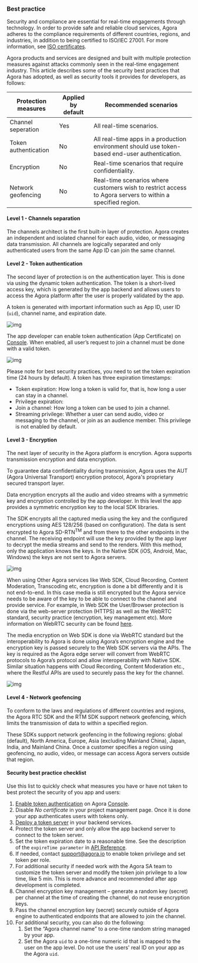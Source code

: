 ### Best practice

Security and compliance are essential for real-time engagements through technology. In order to provide safe and reliable cloud services, Agora adheres to the compliance requirements of different countries, regions, and industries, in addition to being certified to ISO/IEC 27001. For more information, see [ISO certificates](#iso-certificates).

Agora products and services are designed and built with multiple protection measures against attacks commonly seen in the real-time engagement industry. This article describes some of the security best practices that Agora has adopted, as well as security tools it provides for developers, as follows:


|Protection measures |Applied by default |Recommended scenarios|
|---|---|---|
|Channel seperation |Yes |All real-time scenarios.| 
|Token authentication |No |All real-time apps in a production environment should use token-based end-user authentication.|
|Encryption |No |Real-time scenarios that require confidentiality.| 
|Network geofencing |No |Real-time scenarios where customers wish to restrict access to Agora servers to within a specified region.|


#### Level 1 - Channels separation

The channels architect is the first built-in layer of protection. Agora creates an independent and isolated channel for each audio, video, or messaging data transmission. All channels are logically separated and only authenticated users from the same App ID can join the same channel.

#### Level 2 - Token authentication

The second layer of protection is on the authentication layer. This is done via using the dynamic token authentication. The token is a short-lived access key, which is generated by the app backend and allows users to access the Agora platform after the user is properly validated by the app.

A token is generated with important information such as App ID, user ID (`uid`), channel name, and expiration date.


![img](/images/token-generation.png)

The app developer can enable token authentication (App Certificate) on [Console](https://console.agora.io/). When enabled, all user’s request to join a channel must be done with a valid token.

![img](/images/certificate-enable.png)

Please note for best security practices, you need to set the token expiration time (24 hours by default). A token has three expiration timestamps:

- Token expiration: How long a token is valid for, that is, how long a user can stay in a channel.
- Privilege expiration:
 - Join a channel: How long a token can be used to join a channel.
 - Streaming privilege: Whether a user can send audio, video or messaging to the channel, or join as an audience member. This privilege is not enabled by default.

#### Level 3 - Encryption

The next layer of security in the Agora platform is encrytion. Agora supports transmission encryption and data encryption. 

To guarantee data confidentiality during transmission, Agora uses the AUT (Agora Universal Transport) encryption protocol, Agora's proprietary secured transport layer.

Data encryption encrypts all the audio and video streams with a symmetric key and encryption controlled by the app developer. In this level the app provides a symmetric encryption key to the local SDK libraries. 

The SDK encrypts all the captured media using the key and the configured encryptions using AES 128/256 (based on configuration). The data is sent encrypted to Agora SD-RTN<sup>TM</sup> and from there to the other endpoints in the channel. The receiving endpoint will use the key provided by the app layer to decrypt the media streams and send to the renders. With this method, only the application knows the keys. In the Native SDK (iOS, Android, Mac, Windows) the keys are not sent to Agora servers.

![img](/images/token-encryption.png)

When using Other Agora services like Web SDK, Cloud Recording, Content Moderation, Transcoding etc, encryption is done a bit differently and it is not end-to-end. In this case media is still encrypted but the Agora service needs to be aware of the key to be able to connect to the channel and provide service. For example, in Web SDK the User/Browser protection is done via the web-server protection (HTTPS) as well as the WebRTC standard, security practice (encryption, key management etc). More information on WebRTC security can be found [here](https://webrtc-security.github.io/).

The media encryption on Web SDK is done via WebRTC standard but the interoperability to Agora is done using Agora’s encryption engine and the encryption key is passed securely to the Web SDK servers via the APIs. The key is required as the Agora edge server will convert from WebRTC protocols to Agora’s protocol and allow interoperability with Native SDK. Similar situation happens with Cloud Recording, Content Moderation etc., where the Restful APIs are used to securely pass the key for the channel.

![img](/images/media-encryption.png)

#### Level 4 - Network geofencing

To conform to the laws and regulations of different countries and regions, the Agora RTC SDK and the RTM SDK support network geofencing, which limits the transmission of data to within a specified region.

These SDKs support network geofencing in the following regions: global (default), North America, Europe, Asia (excluding Mainland China), Japan, India, and Mainland China. Once a customer specifies a region using geofencing, no audio, video, or message can access Agora servers outside that region.

#### Security best practice checklist

Use this list to quickly check what measures you have or have not taken to best protect the security of you app and users:

1. [Enable token authentication](../reference/manage-agora-account#manage-app-certificates) on Agora [Console](https://console.agora.io/).
2. Disable *No certificate* in your project management page. Once it is done your app authenticates users with tokens only.
3. [Deploy a token server](/en/video-calling/develop/authentication-workflow) in your backend services.
4. Protect the token server and only allow the app backend server to connect to the token server.
5. Set the token expiration date to a reasonable time. See the description of the `expireTime parameter` in [API Reference](/en/video-calling/develop/authentication-workflow#token-server-get-request-structure).
6. If needed, contact  support@agora.io to enable token privilege and set token per role.
7. For additional security if needed work with the Agora SA team to customize the token server and modify the token join privilege to a low time, like 5 min. This is more advance and recommended after app development is completed.
8. Channel encryption key management – generate a random key (secret) per channel at the time of creating the channel, do not reuse encryption keys.
9. Pass the channel encryption key (secret) securely outside of Agora engine to authenticated endpoints that are allowed to join the channel.
10. For additional security, you can also do the following:
    1. Set the “Agora channel name” to a one-time random string managed by your app.
    2. Set the Agora `uid` to a one-time numeric id that is mapped to the user on the app level. Do not use the users' real ID on your app as the Agora `uid`.